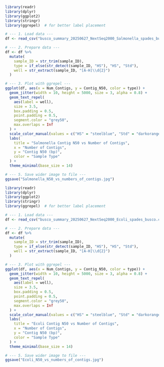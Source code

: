 

```r

library(readr)
library(dplyr)
library(ggplot2)
library(stringr)
library(ggrepel)  # for better label placement

# --- 1. Load data ---
df <- read_csv("busco_summary_20250627_NextSeq2000_Salmonella_spades_busco.csv")

# --- 2. Prepare data ---
df <- df %>%
  mutate(
    sample_ID = str_trim(sample_ID),
    type = if_else(str_detect(sample_ID, "HS"), "HS", "Std"),
    well = str_extract(sample_ID, "[A-H]\\d{2}")
  )

# --- 3. Plot with ggrepel ---
ggplot(df, aes(x = Num_Contigs, y = Contig_N50, color = type)) +
  geom_jitter(width = 10, height = 5000, size = 3, alpha = 0.8) +
  geom_text_repel(
    aes(label = well),
    size = 3.5,
    box.padding = 0.5,
    point.padding = 0.5,
    segment.color = "grey50",
    max.overlaps = Inf
  ) +
  scale_color_manual(values = c("HS" = "steelblue", "Std" = "darkorange")) +
  labs(
    title = "Salmonella Contig N50 vs Number of Contigs",
    x = "Number of Contigs",
    y = "Contig N50 (bp)",
    color = "Sample Type"
  ) +
  theme_minimal(base_size = 14)

# --- 5. Save wider image to file ---
ggsave("Salmonella_N50_vs_numbers_of_contigs.jpg")


```





```r

library(readr)
library(dplyr)
library(ggplot2)
library(stringr)
library(ggrepel)  # for better label placement

# --- 1. Load data ---
df <- read_csv("busco_summary_20250627_NextSeq2000_Ecoli_spades_busco.csv")

# --- 2. Prepare data ---
df <- df %>%
  mutate(
    sample_ID = str_trim(sample_ID),
    type = if_else(str_detect(sample_ID, "HS"), "HS", "Std"),
    well = str_extract(sample_ID, "[A-H]\\d{2}")
  )

# --- 3. Plot with ggrepel ---
ggplot(df, aes(x = Num_Contigs, y = Contig_N50, color = type)) +
  geom_jitter(width = 10, height = 5000, size = 3, alpha = 0.8) +
  geom_text_repel(
    aes(label = well),
    size = 3.5,
    box.padding = 0.5,
    point.padding = 0.5,
    segment.color = "grey50",
    max.overlaps = Inf
  ) +
  scale_color_manual(values = c("HS" = "steelblue", "Std" = "darkorange")) +
  labs(
    title = "Ecoli Contig N50 vs Number of Contigs",
    x = "Number of Contigs",
    y = "Contig N50 (bp)",
    color = "Sample Type"
  ) +
  theme_minimal(base_size = 14)

# --- 5. Save wider image to file ---
ggsave("Ecoli_N50_vs_numbers_of_contigs.jpg")


```
